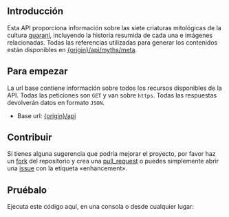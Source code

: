 
<h2 id="introduccion">Introducción</h2>

Esta API proporciona información sobre las siete criaturas mitológicas de la
cultura [guaraní], incluyendo la historia resumida de cada una e imágenes
relacionadas. Todas las referencias utilizadas para generar los contenidos están
disponibles en [{origin}/api/myths/meta].

<h2 id="para-empezar">Para empezar</h2>

La url base contiene información sobre todos los recursos disponibles de la API.
Todas las peticiones son `GET` y van sobre `https`. Todas las respuestas
devolverán datos en formato `JSON`.

- Base url: [{origin}/api]

<h2 id="contribuir">Contribuir</h2>

Si tienes alguna sugerencia que podría mejorar el proyecto, por favor haz un
[fork] del repositorio y crea una [pull_request] o puedes simplemente abrir una
[issue] con la etiqueta «enhancement».

<h2 id="pruebalo">Pruébalo</h2>

Ejecuta este código aquí, en una consola o desde cualquier lugar:


<Demo />

[{origin}/api]: /api
[{origin}/api/myths/meta]: /api/myths/meta
[guaraní]: https://w.wiki/Er$J
[fork]: https://github.com/emrocode/guarani-myths/fork
[pull_request]: https://github.com/emrocode/guarani-myths/pulls
[issue]: https://github.com/emrocode/guarani-myths/issues
